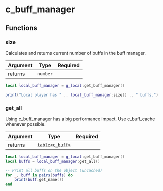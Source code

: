 
# c_buff_manager

## Functions

### size

Calculates and returns current number of buffs in the buff manager.

| Argument | Type     | Required |
| -------- | -------- | -------- |
| returns  | `number` |          |

```lua /size/
local local_buff_manager = g_local:get_buff_manager()

print("Local player has " .. local_buff_manager:size() .. " buffs.")
```

### get_all

<Callout type="warning" emoji="⚠️">
  Using c_buff_manager has a big performance impact. Use c_buff_cache whenever
  possible.
</Callout>

| Argument | Type                                        | Required |
| -------- | ------------------------------------------- | -------- |
| returns  | [`table<c_buff>`](/classes/c_object/c_buff) |          |

```lua /get_all/
local local_buff_manager = g_local:get_buff_manager()
local buffs = local_buff_manager:get_all()

-- Print all buffs on the object (uncached)
for _, buff in pairs(buffs) do
    print(buff:get_name())
end
```
